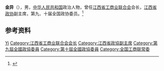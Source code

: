 '''金异'''（{{bd|？|}}），男，[[中华人民共和国|中华人民共和国]]政治人物，曾任[[江西省工商业联合会|江西省工商业联合会]]会长，[[江西省政协|江西省政协]]副主席，第九、十届全国政协委员。<ref>{{Cite book|title=中华人民共和国职官志|author=何虎生, 李耀东, 向常福主编|publisher=中国社会出版社|year=2003|isbn=9787800883934|location=北京|pages=}}</ref>

== 参考资料 ==
{{reflist}}

{{中国人物小作品}}
{{Navboxes 
| title  = 金异在[[中华全国工商业联合会|中华全国工商业联合会]]的职务
| list1  =
{{中华全国工商业联合会第八届执行委员会}}
{{中华全国工商业联合会第九届执行委员会}}
}}

{{Authority control}}
{{DEFAULTSORT:Jin金}}
[[Category:金姓|Yi]]
[[Category:江西省工商业联合会会长|Category:江西省工商业联合会会长]]
[[Category:江西省政協副主席|Category:江西省政協副主席]]
[[Category:第九屆全國政協委員|Category:第九屆全國政協委員]]
[[Category:第十屆全國政協委員|Category:第十屆全國政協委員]]
[[Category:全国工商联常委|Category:全国工商联常委]]